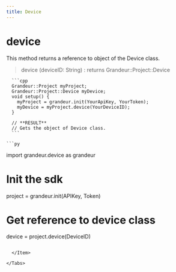 ```yaml
---
title: Device
---
```


# device

This method returns a reference to object of the Device class.

>device (deviceID: String) : returns Grandeur::Project::Device

<Tabs>

  <Item value="arduino" label="Arduino">

   
      ```cpp
      Grandeur::Project myProject;
      Grandeur::Project::Device myDevice;
      void setup() {
        myProject = grandeur.init(YourApiKey, YourToken);
        myDevice = myProject.device(YourDeviceID);
      }

      // **RESULT**
      // Gets the object of Device class.
      ```
  </Item>

  <Item value="py" label="Py">

    ```py
import grandeur.device as grandeur

# Init the sdk
project = grandeur.init(APIKey, Token)

# Get reference to device class
device = project.device(DeviceID)
```

  </Item>

</Tabs>









